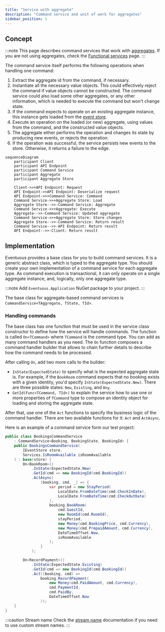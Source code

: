 ```yaml
---
title: "Service with aggregate"
description: "Command service and unit of work for aggregates"
sidebar_position: 1
---
```



## Concept

:::note
This page describes command services that work with [aggregates](../domain/aggregate.md). If you are not using aggregates, check the [Functional services](func-service.mdx) page.
:::


The command service itself performs the following operations when handling one command:
1. Extract the aggregate id from the command, if necessary.
2. Instantiate all the necessary value objects. This could effectively reject the command if value objects cannot be constructed. The command service could also load some other aggregates, or any other information, which is needed to execute the command but won't change state.
3. If the command expects to operate on an existing aggregate instance, this instance gets loaded from the [event store](../persistence/event-store.mdx).
4. Execute an operation on the loaded (or new) aggregate, using values from the command, and the constructed value objects.
5. The aggregate either performs the operation and changes its state by producing new events, or rejects the operation.
6. If the operation was successful, the service persists new events to the store. Otherwise, it returns a failure to the edge.

```mermaid
sequenceDiagram
    participant Client
    participant API Endpoint
    participant Command Service
    participant Aggregate
    participant Aggregate Store

    Client->>+API Endpoint: Request
    API Endpoint->>API Endpoint: Deserialize request
    API Endpoint->>+Command Service: Command
    Command Service->>+Aggregate Store: Load
    Aggregate Store-->>-Command Service: Aggregate
    Command Service->>+Aggregate: Execute
    Aggregate-->>-Command Service: Updated aggregate
    Command Service->>+Aggregate Store: Store changes
    Aggregate Store-->>-Command Service: Return result
    Command Service-->>-API Endpoint: Return result
    API Endpoint-->>-Client: Return result
```

<NoThrowWarning/>

## Implementation

Eventuous provides a base class for you to build command services. It is a generic abstract class, which is typed to the aggregate type. You should create your own implementation of a command service for each aggregate type. As command execution is transactional, it can only operate on a single aggregate instance, and, logically, only one aggregate type.

:::note
Add `Eventuous.Application` NuGet package to your project.
:::

The base class for aggregate-based command services is `CommandService<TAggregate, TState, TId>`.

### Handling commands

The base class has one function that must be used in the service class constructor to define how the service will handle commands. The function is called `On<TCommand>` where `TCommand` is the command type. You can add as many command handlers as you need. The `On` function composes a command handler builder that allows to chain further details to describe how the command needs to be processed.

After calling `On`, add two more calls to the builder:
* `InState(ExpectedState)` to specify what is the expected aggregate state is. For example, if the `BookRoom` command expects that no booking exists with a given identity, you'd specify `InState(ExpectedState.New)`. There are three possible states: `New`, `Existing`, and `Any`.
* `GetId(Func<TCommand, TId>)` to explain the service how to use one or more properties of `TCommand` type to compose an identity object for loading and storing the aggregate state.

After that, use one of the `Act` functions to specify the business logic of the command handler. There are two available functions for it: `Act` and `ActAsync`.

Here is an example of a command service form our test project:

```csharp title="BookingService.cs"
public class BookingsCommandService 
    : CommandService<Booking, BookingState, BookingId> {
    public BookingsCommandService(
        IEventStore store, 
        Services.IsRoomAvailable isRoomAvailable
    ) : base(store) {
        On<BookRoom>()
            .InState(ExpectedState.New)
            .GetId(cmd => new BookingId(cmd.BookingId))
            .ActAsync(
                (booking, cmd, _) => {
                    var period = new StayPeriod(
                        LocalDate.FromDateTime(cmd.CheckInDate), 
                        LocalDate.FromDateTime(cmd.CheckOutDate)
                    ),
                    booking.BookRoom(
                        cmd.GuestId,
                        new RoomId(cmd.RoomId),
                        stayPeriod,
                        new Money(cmd.BookingPrice, cmd.Currency),
                        new Money(cmd.PrepaidAmount, cmd.Currency),
                        DateTimeOffset.Now,
                        isRoomAvailable
                    );
                }
            );

        On<RecordPayment>()
            .InState(ExpectedState.Existing)
            .GetId(cmd => new BookingId(cmd.BookingId))
            .Act((booking, cmd) => 
                booking.RecordPayment(
                    new Money(cmd.PaidAmount, cmd.Currency), 
                    cmd.PaymentId, 
                    cmd.PaidBy, 
                    DateTimeOffset.Now
                ));
    }
}
```

:::caution Stream name
Check the [stream name](../persistence/aggregate-stream#stream-name) documentation if you need to use custom stream names.
:::

<Result/>

<Bootstrap/>

<HttpApi/>